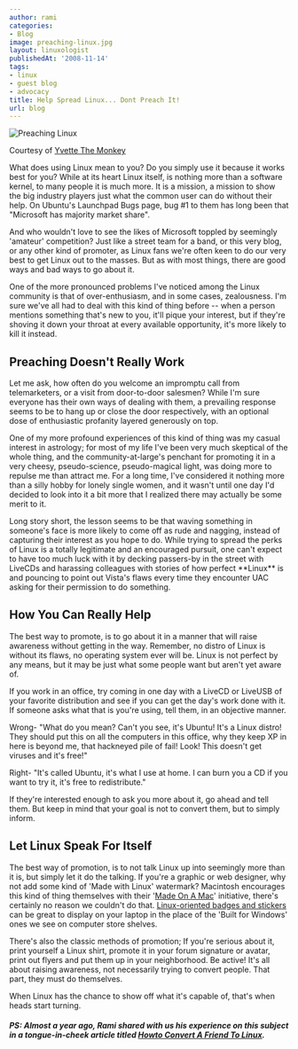 ```yaml
---
author: rami
categories:
- Blog
image: preaching-linux.jpg
layout: linuxologist
publishedAt: '2008-11-14'
tags:
- linux
- guest blog
- advocacy
title: Help Spread Linux... Dont Preach It!
url: blog
---
```


![Preaching Linux](/assets/images/content/blog/preaching-linux.jpg)

Courtesy of [Yvette The Monkey](http://www.flickr.com/photos/mustardseedz/2001893348/)

What does using Linux mean to you? Do you simply use it because it works best for you? While at its heart Linux itself, is nothing more than a software kernel, to many people it is much more. It is a mission, a mission to show the big industry players just what the common user can do without their help. On Ubuntu's Launchpad Bugs page, bug #1 to them has long been that "Microsoft has majority market share".

And who wouldn't love to see the likes of Microsoft toppled by seemingly 'amateur' competition? Just like a street team for a band, or this very blog, or any other kind of promoter, as Linux fans we're often keen to do our very best to get Linux out to the masses. But as with most things, there are good ways and bad ways to go about it.

One of the more pronounced problems I've noticed among the Linux community is that of over-enthusiasm, and in some cases, zealousness. I'm sure we've all had to deal with this kind of thing before -- when a person mentions something that's new to you, it'll pique your interest, but if they're shoving it down your throat at every available opportunity, it's more likely to kill it instead.

## Preaching Doesn't Really Work

Let me ask, how often do you welcome an impromptu call from telemarketers, or a visit from door-to-door salesmen? While I'm sure everyone has their own ways of dealing with them, a prevailing response seems to be to hang up or close the door respectively, with an optional dose of enthusiastic profanity layered generously on top.

One of my more profound experiences of this kind of thing was my casual interest in astrology; for most of my life I've been very much skeptical of the whole thing, and the community-at-large's penchant for promoting it in a very cheesy, pseudo-science, pseudo-magical light, was doing more to repulse me than attract me. For a long time, I've considered it nothing more than a silly hobby for lonely single women, and it wasn't until one day I'd decided to look into it a bit more that I realized there may actually be some merit to it.

Long story short, the lesson seems to be that waving something in someone's face is more likely to come off as rude and nagging, instead of capturing their interest as you hope to do. While trying to spread the perks of Linux is a totally legitimate and an encouraged pursuit, one can't expect to have too much luck with it by decking passers-by in the street with LiveCDs and harassing colleagues with stories of how perfect \*\*Linux\*\* is and pouncing to point out Vista's flaws every time they encounter UAC asking for their permission to do something.

## How You Can Really Help

The best way to promote, is to go about it in a manner that will raise awareness without getting in the way. Remember, no distro of Linux is without its flaws, no operating system ever will be. Linux is not perfect by any means, but it may be just what some people want but aren't yet aware of.

If you work in an office, try coming in one day with a LiveCD or LiveUSB of your favorite distribution and see if you can get the day's work done with it. If someone asks what that is you're using, tell them, in an objective manner.

Wrong- "What do you mean? Can't you see, it's Ubuntu! It's a Linux distro! They should put this on all the computers in this office, why they keep XP in here is beyond me, that hackneyed pile of fail! Look! This doesn't get viruses and it's free!"

Right- "It's called Ubuntu, it's what I use at home. I can burn you a CD if you want to try it, it's free to redistribute."

If they're interested enough to ask you more about it, go ahead and tell them. But keep in mind that your goal is not to convert them, but to simply inform.

## Let Linux Speak For Itself

The best way of promotion, is to not talk Linux up into seemingly more than it is, but simply let it do the talking. If you're a graphic or web designer, why not add some kind of 'Made with Linux' watermark? Macintosh encourages this kind of thing themselves with their '[Made On A Mac](http://www.apple.com/about/webbadges/badges2.html)' initiative, there's certainly no reason we couldn't do that. [Linux-oriented badges and stickers](http://stickerbook.es.gd/) can be great to display on your laptop in the place of the 'Built for Windows' ones we see on computer store shelves.

There's also the classic methods of promotion; If you're serious about it, print yourself a Linux shirt, promote it in your forum signature or avatar, print out flyers and put them up in your neighborhood. Be active! It's all about raising awareness, not necessarily trying to convert people. That part, they must do themselves.

When Linux has the chance to show off what it's capable of, that's when heads start turning.

##### PS: Almost a year ago, Rami shared with us his experience on this subject in a tongue-in-cheek article titled [_Howto Convert A Friend To Linux_](/2007/12/27/howto-convert-a-friend-to-linux).